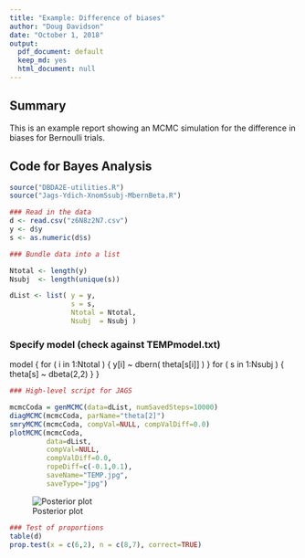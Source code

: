 ```yaml
---
title: "Example: Difference of biases"
author: "Doug Davidson"
date: "October 1, 2018"
output:
  pdf_document: default
  keep_md: yes
  html_document: null
---
```


## Summary

This is an example report showing an MCMC simulation for the difference in biases for Bernoulli trials.

## Code for Bayes Analysis



```r
source("DBDA2E-utilities.R")
source("Jags-Ydich-XnomSsubj-MbernBeta.R")
```



```r
### Read in the data
d <- read.csv("z6N8z2N7.csv")
y <- d$y
s <- as.numeric(d$s)
```




```r
### Bundle data into a list

Ntotal <- length(y)
Nsubj  <- length(unique(s))

dList <- list( y = y,
               s = s,
               Ntotal = Ntotal,
               Nsubj  = Nsubj )
```


### Specify model (check against TEMPmodel.txt)
model {
  for ( i in 1:Ntotal ) {
      y[i] ~ dbern( theta[s[i]] )
  }
  for ( s in 1:Nsubj ) {
      theta[s] ~ dbeta(2,2)
  }
}


```r
### High-level script for JAGS

mcmcCoda = genMCMC(data=dList, numSavedSteps=10000)
diagMCMC(mcmcCoda, parName="theta[2]")
smryMCMC(mcmcCoda, compVal=NULL, compValDiff=0.0)
plotMCMC(mcmcCoda, 
         data=dList, 
         compVal=NULL, 
         compValDiff=0.0, 
         ropeDiff=c(-0.1,0.1),
         saveName="TEMP.jpg", 
         saveType="jpg")


```

![Posterior plot](TEMP.jpgPost.jpg)

```r
### Test of proportions
table(d)
prop.test(x = c(6,2), n = c(8,7), correct=TRUE)
```


